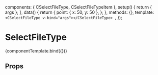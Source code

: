 
<Meta
  title="Components/Input/SelectFileType"
  component={CSelectFileType}
/>

<!--- Component template -->

  components: { CSelectFileType, CSelectFileTypeItem },
  setup() {
    return { args };
  },
  data() {
    return {
      point: { x: 50, y: 50 },
    };
  },
  methods: {},
  template: `<CSelectFileType v-bind="args"></CSelectFileType>
`,
});

<!--- Component documentation -->

# SelectFileType

<Canvas withSource="open">
  <Story 
  name="Overview" 
  args={{
      types: [
        {ext: '.ext1', label: 'Label1'},
        {ext: '.ext2', label: 'Label2'},
        {ext: '.ext3', label: 'Label3'}
      ],
      currentFileType: '.ext1'
  }}
  >
    {componentTemplate.bind({})}
  </Story>
</Canvas>

## Props

<ArgsTable story="Overview" />
